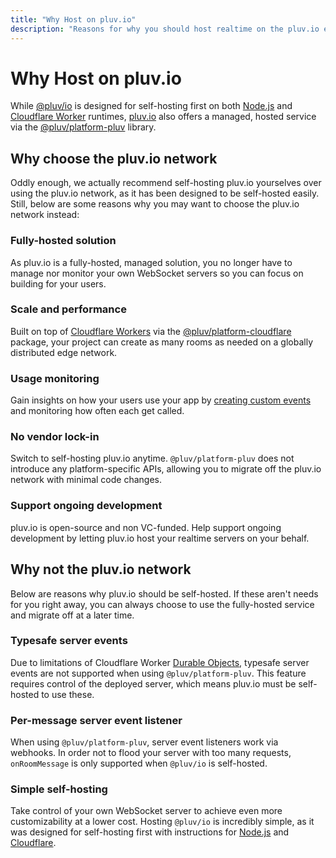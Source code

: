 ```yaml
---
title: "Why Host on pluv.io"
description: "Reasons for why you should host realtime on the pluv.io edge network"
---
```


# Why Host on pluv.io

While [@pluv/io](https://www.npmjs.com/package/@pluv/io) is designed for self-hosting first on both [Node.js](https://nodejs.org/) and [Cloudflare Worker](https://workers.cloudflare.com/) runtimes, [pluv.io](/) also offers a managed, hosted service via the [@pluv/platform-pluv](https://www.npmjs.com/package/@pluv/io) library.

## Why choose the pluv.io network

Oddly enough, we actually recommend self-hosting pluv.io yourselves over using the pluv.io network, as it has been designed to be self-hosted easily. Still, below are some reasons why you may want to choose the pluv.io network instead:

### Fully-hosted solution

As pluv.io is a fully-hosted, managed solution, you no longer have to manage nor monitor your own WebSocket servers so you can focus on building for your users.

### Scale and performance

Built on top of [Cloudflare Workers](https://workers.cloudflare.com/) via the [@pluv/platform-cloudflare](https://www.npmjs.com/package/@pluv/platform-cloudflare) package, your project can create as many rooms as needed on a globally distributed edge network.

### Usage monitoring

Gain insights on how your users use your app by [creating custom events](/docs/react/custom-events) and monitoring how often each get called.

### No vendor lock-in

Switch to self-hosting pluv.io anytime. `@pluv/platform-pluv` does not introduce any platform-specific APIs, allowing you to migrate off the pluv.io network with minimal code changes.

### Support ongoing development

pluv.io is open-source and non VC-funded. Help support ongoing development by letting pluv.io host your realtime servers on your behalf.

## Why not the pluv.io network

Below are reasons why pluv.io should be self-hosted. If these aren't needs for you right away, you can always choose to use the fully-hosted service and migrate off at a later time.

### Typesafe server events

Due to limitations of Cloudflare Worker [Durable Objects](https://www.cloudflare.com/developer-platform/products/durable-objects/), typesafe server events are not supported when using `@pluv/platform-pluv`. This feature requires control of the deployed server, which means pluv.io must be self-hosted to use these.

### Per-message server event listener

When using `@pluv/platform-pluv`, server event listeners work via webhooks. In order not to flood your server with too many requests, `onRoomMessage` is only supported when `@pluv/io` is self-hosted.

### Simple self-hosting

Take control of your own WebSocket server to achieve even more customizability at a lower cost. Hosting `@pluv/io` is incredibly simple, as it was designed for self-hosting first with instructions for [Node.js](/docs/quickstart/nodejs) and [Cloudflare](/docs/quickstart//cloudflare).
